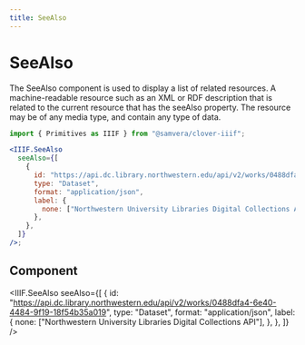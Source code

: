 ```yaml
---
title: SeeAlso
---
```



# SeeAlso

The SeeAlso component is used to display a list of related resources. A machine-readable resource such as an XML or RDF description that is related to the current resource that has the seeAlso property. The resource may be of any media type, and contain any type of data.

<IIIFBadge href="https://iiif.io/api/presentation/3.0/#seealso" />

```jsx
import { Primitives as IIIF } from "@samvera/clover-iiif";

<IIIF.SeeAlso
  seeAlso={[
    {
      id: "https://api.dc.library.northwestern.edu/api/v2/works/0488dfa4-6e40-4484-9f19-18f54b35a019",
      type: "Dataset",
      format: "application/json",
      label: {
        none: ["Northwestern University Libraries Digital Collections API"],
      },
    },
  ]}
/>;
```

## Component

<IIIF.SeeAlso
  seeAlso={[
    {
      id: "https://api.dc.library.northwestern.edu/api/v2/works/0488dfa4-6e40-4484-9f19-18f54b35a019",
      type: "Dataset",
      format: "application/json",
      label: {
        none: ["Northwestern University Libraries Digital Collections API"],
      },
    },
  ]}
/>

